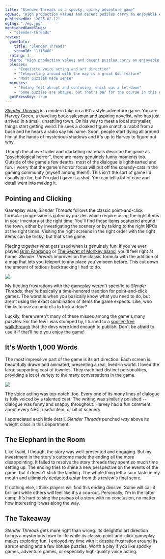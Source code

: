 ```yaml
---
title: "Slender Threads is a spooky, quirky adventure game"
ogDesc: "High production values and decent puzzles carry an enjoyable experience to a divisive ending."
publishedOn: "2025-02-12"
ogImg: "./og.jpg"
mentionedGameSlugs:
  - "slender-threads"
review:
  gameInfo:
    title: "Slender Threads"
    steamId: "1116480"
  rating: 3
  blurb: "High production values and decent puzzles carry an enjoyable experience to a divisive ending."
  plusses:
    - "Exquisite voice acting and art direction"
    - "Teleporting around with the map is a great QoL feature"
    - "Most puzzles made sense"
  minuses:
    - "Ending felt abrupt and confusing, which was a let-down"
    - "Some puzzles are obtuse, but that's par for the course in this genre"
  gotPressKey: true
---
```


_[Slender Threads](https://slenderthreadsgame.com/)_ is a modern take on a 90's-style adventure game. You are Harvey Green, a traveling book salesman and aspiring novelist, who has just arrived in a small, unsettling town. On his way to meet a local storyteller, things start getting weird: he sees a cloaked figure snatch a rabbit from a bush and he hears a radio say his name. Soon, people start dying all around him at the hands of mysterious shadows and it's up to Harvey to figure out why.

<YoutubeEmbed youtubeId="Sg-1JWW5m5E" />

Though the above trailer and marketing materials describe the game as "psychological horror", there are many genuinely funny moments too. Outside of the game's few deaths, most of the dialogue is lighthearted and fun. I worry that the game's horror focus will put off the scaredy-cats in the gaming community (myself among them!). This isn't the sort of game I'd usually go for, but I'm glad I gave it a shot. You can tell a lot of care and detail went into making it.

## Pointing and Clicking

Gameplay wise, _Slender Threads_ follows the classic point-and-click formula: progression is gated by puzzles which require using the right items in your inventory at the right time. You'll find those items scattered around the town, either by investigating the scenery or by talking to the right NPCs at the right times. Visiting the right screens in the right order with the right items can be tricky, but that's the game.

Piecing together what gets used when is genuinely fun. If you've ever played [Grim Fandango](/games/grim-fandango/) or [The Secret of Monkey Island](/games/the-secret-of-monkey-island/), you'll feel right at home. _Slender Threads_ improves on the classic formula with the addition of a map that lets you teleport to any place you've been before. This cut down the amount of tedious backtracking I had to do.

![](./street.jpg)

My fleeting frustrations with the gameplay weren't specific to _Slender Threads_; they're basically a time-honored tradition for point-and-click games. The worst is when you basically know what you need to do, but aren't using the exact combination of items the game expects. Like, who thinks to use an umbrella to lock a door?

Luckily, there weren't many of these misses among the game's many puzzles. For the few I was stumped by, I turned to a [spoiler-free walkthrough](https://adventuregamehotspot.com/walkthrough/3699/slender-threads-walkthrough) that the devs were kind enough to publish. Don't be afraid to use it if that'll help you enjoy the game!

## It's Worth 1,000 Words

The most impressive part of the game is its art direction. Each screen is beautifully drawn and animated, presenting a real, lived-in world. I loved the large supporting cast of townies. They each had distinct personalities, providing a lot of variety to the many conversations in the game.

![](./moto.jpg)

The voice acting was top-notch, too. Every one of its _many_ lines of dialogue is fully voiced by a talented cast. The writing was similarly polished -- dialogue was funny and snappy throughout. Harvey had a fun comment about every NPC, useful item, or bit of scenery.

I appreciated each little detail. _Slender Threads_ punched _way_ above its weight class in this department.

## The Elephant in the Room

Like I said, I thought the story was well-presented and engaging. But my investment in the story's outcome made the ending all the more disappointing. It failed to resolve the story threads they spent so much time setting up. The ending tries to shine a new perspective on the events of the game, but it doesn't stick the landing. The whole thing left a sour taste in my mouth and ultimately deducted a star from this review's final score.

If nothing else, I think players will find this ending divisive. Some will call it brilliant while others will feel like it's a cop-out. Personally, I'm in the latter camp. It's hard to sing the praises of a story with no conclusion, no matter how interesting it was along the way.

## The Takeaway

_Slender Threads_ gets more right than wrong. Its delightful art direction brings a mysterious town to life while its classic point-and-click gameplay makes exploring fun. I enjoyed my time with it despite frustration around its abrupt ending and a few obtuse puzzles. Worth a play if you like spooky games, adventure games, or especially high-quality voice acting.
